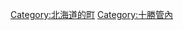 {{Commonscat|Honbetsu, Hokkaido}}
{{Catmore}}

{{DEFAULTSORT:Honbetsu}}
[[Category:北海道的町|Category:北海道的町]]
[[Category:十勝管內|Category:十勝管內]]